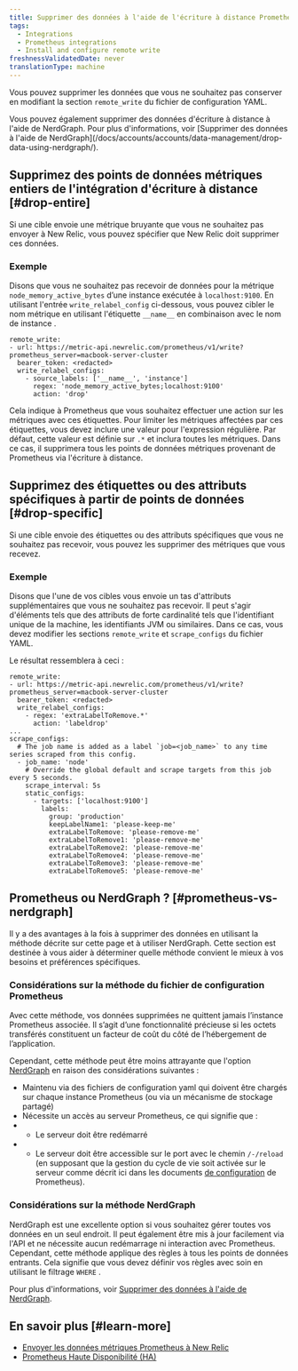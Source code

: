 ```yaml
---
title: Supprimer des données à l'aide de l'écriture à distance Prometheus
tags:
  - Integrations
  - Prometheus integrations
  - Install and configure remote write
freshnessValidatedDate: never
translationType: machine
---
```


Vous pouvez supprimer les données que vous ne souhaitez pas conserver en modifiant la section `remote_write` du fichier de configuration YAML.

<Callout variant="tip">
  Vous pouvez également supprimer des données d&apos;écriture à distance à l&apos;aide de NerdGraph. Pour plus d&apos;informations, voir [Supprimer des données à l&apos;aide de NerdGraph](/docs/accounts/accounts/data-management/drop-data-using-nerdgraph/).
</Callout>

## Supprimez des points de données métriques entiers de l&apos;intégration d&apos;écriture à distance [#drop-entire]

Si une cible envoie une métrique bruyante que vous ne souhaitez pas envoyer à New Relic, vous pouvez spécifier que New Relic doit supprimer ces données.

### Exemple

Disons que vous ne souhaitez pas recevoir de données pour la métrique `node_memory_active_bytes` d’une instance exécutée à `localhost:9100`. En utilisant l&apos;entrée `write_relabel_config` ci-dessous, vous pouvez cibler le nom métrique en utilisant l&apos;étiquette `__name__` en combinaison avec le nom de instance .

```
remote_write:
- url: https://metric-api.newrelic.com/prometheus/v1/write?prometheus_server=macbook-server-cluster
  bearer_token: <redacted>
  write_relabel_configs:
    - source_labels: ['__name__', 'instance']
      regex: 'node_memory_active_bytes;localhost:9100'
      action: 'drop'
```

Cela indique à Prometheus que vous souhaitez effectuer une action sur les métriques avec ces étiquettes. Pour limiter les métriques affectées par ces étiquettes, vous devez inclure une valeur pour l&apos;expression régulière. Par défaut, cette valeur est définie sur `.*` et inclura toutes les métriques. Dans ce cas, il supprimera tous les points de données métriques provenant de Prometheus via l&apos;écriture à distance.

## Supprimez des étiquettes ou des attributs spécifiques à partir de points de données [#drop-specific]

Si une cible envoie des étiquettes ou des attributs spécifiques que vous ne souhaitez pas recevoir, vous pouvez les supprimer des métriques que vous recevez.

### Exemple

Disons que l&apos;une de vos cibles vous envoie un tas d&apos;attributs supplémentaires que vous ne souhaitez pas recevoir. Il peut s&apos;agir d&apos;éléments tels que des attributs de forte cardinalité tels que l&apos;identifiant unique de la machine, les identifiants JVM ou similaires. Dans ce cas, vous devez modifier les sections `remote_write` et `scrape_configs` du fichier YAML.

Le résultat ressemblera à ceci :

```
remote_write:
- url: https://metric-api.newrelic.com/prometheus/v1/write?prometheus_server=macbook-server-cluster
  bearer_token: <redacted>
  write_relabel_configs:
    - regex: 'extraLabelToRemove.*'
      action: 'labeldrop'
...
scrape_configs:
  # The job name is added as a label `job=<job_name>` to any time series scraped from this config.
  - job_name: 'node'
    # Override the global default and scrape targets from this job every 5 seconds.
    scrape_interval: 5s
    static_configs:
      - targets: ['localhost:9100']
        labels:
          group: 'production'
          keepLabelName1: 'please-keep-me'
          extraLabelToRemove: 'please-remove-me'
          extraLabelToRemove1: 'please-remove-me'
          extraLabelToRemove2: 'please-remove-me'
          extraLabelToRemove4: 'please-remove-me'
          extraLabelToRemove3: 'please-remove-me'
          extraLabelToRemove5: 'please-remove-me'
```

## Prometheus ou NerdGraph ? [#prometheus-vs-nerdgraph]

Il y a des avantages à la fois à supprimer des données en utilisant la méthode décrite sur cette page et à utiliser NerdGraph. Cette section est destinée à vous aider à déterminer quelle méthode convient le mieux à vos besoins et préférences spécifiques.

### Considérations sur la méthode du fichier de configuration Prometheus

Avec cette méthode, vos données supprimées ne quittent jamais l’instance Prometheus associée. Il s’agit d’une fonctionnalité précieuse si les octets transférés constituent un facteur de coût du côté de l’hébergement de l’application.

Cependant, cette méthode peut être moins attrayante que l&apos;option [NerdGraph](/docs/accounts/accounts/data-management/drop-data-using-nerdgraph/) en raison des considérations suivantes :

* Maintenu via des fichiers de configuration yaml qui doivent être chargés sur chaque instance Prometheus (ou via un mécanisme de stockage partagé)
* Nécessite un accès au serveur Prometheus, ce qui signifie que :
* * Le serveur doit être redémarré
* * Le serveur doit être accessible sur le port avec le chemin `/-/reload` (en supposant que la gestion du cycle de vie soit activée sur le serveur comme décrit ici dans les documents [de configuration](https://prometheus.io/docs/prometheus/latest/configuration/configuration/#configuration) de Prometheus).

### Considérations sur la méthode NerdGraph

NerdGraph est une excellente option si vous souhaitez gérer toutes vos données en un seul endroit. Il peut également être mis à jour facilement via l&apos;API et ne nécessite aucun redémarrage ni interaction avec Prometheus. Cependant, cette méthode applique des règles à tous les points de données entrants. Cela signifie que vous devez définir vos règles avec soin en utilisant le filtrage `WHERE` .

Pour plus d&apos;informations, voir [Supprimer des données à l&apos;aide de NerdGraph](/docs/accounts/accounts/data-management/drop-data-using-nerdgraph/).

## En savoir plus [#learn-more]

* [Envoyer les données métriques Prometheus à New Relic](/docs/integrations/prometheus-integrations/get-started/send-prometheus-metric-data-new-relic/)
* [Prometheus Haute Disponibilité (HA)](/docs/integrations/prometheus-integrations/install-configure/prometheus-high-availability-ha/)